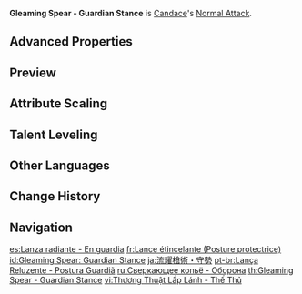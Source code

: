 {{Talent Infobox
|image         = Talent Gleaming Spear - Guardian Stance.png
|character     = Candace
|type          = Normal Attack
|info          = '''Normal Attack'''<br>Performs up to 4 consecutive spear strikes.<br><br>'''Charged Attack'''<br>Consumes a certain amount of Stamina to lunge forward, dealing damage to opponents along the way.<br><br>'''Plunging Attack'''<br>Plunges from mid-air to strike the ground below, damaging opponents along the path and dealing [[AoE]] DMG upon impact.
|scale_att1    = ATK
|hit1          = 60.8–128.7%
|hit2          = 61.2–129.4%
|hit3          = 35.5–75.1%+43.4–91.8%
|hit4          = 94.9–200.9%
|charged       = 124.2–262.8%
|chargedStamina= 25
|plunge        = 63.9–135.3%
|plungeLow     = 128–270.5%
|plungeHigh    = 160–337.9%
}}
'''Gleaming Spear - Guardian Stance''' is [[Candace]]'s [[Normal Attack]].

==Advanced Properties==
{{Advanced Properties
|title   = Normal Attack 1-Hit
|gu      = 1U
|icdtag  = Normal Attack
|icdtype = 2.5s/3 Hits
|poise   = 60.08
|impulse = 3

|title2   = Normal Attack 2-Hit
|gu2      = 1U
|icdtag2  = Normal Attack
|icdtype2 = 2.5s/3 Hits
|poise2   = 59.76
|impulse2 = Heavy, 550, 0
|blunt2   = 1

|title3   = Normal Attack 3-Hit A
|gu3      = 1U
|icdtag3  = Normal Attack
|icdtype3 = 2.5s/3 Hits
|poise3   = 38.08
|impulse3 = 2

|title4   = Normal Attack 3-Hit B
|gu4      = 1U
|icdtag4  = Normal Attack
|icdtype4 = 2.5s/3 Hits
|poise4   = 38.08
|impulse4 = 3

|title5   = Normal Attack 4-Hit
|gu5      = 1U
|icdtag5  = Normal Attack
|icdtype5 = 2.5s/3 Hits
|poise5   = 94.8
|impulse5 = 5

|title6   = Charged Attack
|gu6      = 1U
|icdtag6  = Charged Attack
|icdtype6 = 0.5s
|poise6   = 120
|impulse6 = 5

|title7   = Plunging Attack Collision
|gu7      = 0U
|icdtag7  = none
|poise7   = 25
|impulse7 = 2

|title8   = Low Plunge
|gu8      = 1U
|icdtag8  = none
|poise8   = 100
|impulse8 = 4
|blunt8   = 1

|title9   = High Plunge
|gu9      = 1U
|icdtag9  = none
|poise9   = 150
|impulse9 = 7
|blunt9   = 1
}}

==Preview==
{{Preview
|file1=Gleaming Spear Guardian Stance Normal Preview
|caption1=Normal Attack

|file2=Gleaming Spear Guardian Stance Charged Preview
|caption2=Charged Attack

|file3=Gleaming Spear Guardian Stance Plunging Preview
|caption3=Plunging Attack
}}

==Attribute Scaling==
{{Talent Scaling
|talentType=Normal Attack
|levels=11
|order=hit1,hit2,hit3,hit4,charged_title,charged,stamina,plunge_title,plunge,plungelow,plungehigh
|titles=1-Hit DMG (%),2-Hit DMG (%),3-Hit DMG (%),4-Hit DMG (%),Charged Attack,Charged Attack DMG,Charged Attack Stamina Cost,Plunging Attack,Plunge DMG,Low Plunge DMG,High Plunge DMG
|hit1_1=60.8
|hit1_2=65.75
|hit1_3=70.7
|hit1_4=77.77
|hit1_5=82.72
|hit1_6=88.38
|hit1_7=96.15
|hit1_8=103.93
|hit1_9=111.71
|hit1_10=120.19
|hit1_11=128.67
|hit2_1=61.15
|hit2_2=66.12
|hit2_3=71.1
|hit2_4=78.21
|hit2_5=83.19
|hit2_6=88.88
|hit2_7=96.7
|hit2_8=104.52
|hit2_9=112.34
|hit2_10=120.87
|hit2_11=129.4
|hit3_1=35.49+43.37
|hit3_2=38.38+46.9
|hit3_3=41.27+50.43
|hit3_4=45.39+55.48
|hit3_5=48.28+59.01
|hit3_6=51.58+63.04
|hit3_7=56.12+68.59
|hit3_8=60.66+74.14
|hit3_9=65.2+79.69
|hit3_10=70.15+85.74
|hit3_11=75.1+91.79
|hit4_1=94.94
|hit4_2=102.67
|hit4_3=110.4
|hit4_4=121.44
|hit4_5=129.17
|hit4_6=138
|hit4_7=150.14
|hit4_8=162.29
|hit4_9=174.43
|hit4_10=187.68
|hit4_11=200.93
|charged_1=124.18
|charged_2=134.29
|charged_3=144.4
|charged_4=158.84
|charged_5=168.95
|charged_6=180.5
|charged_7=196.38
|charged_8=212.27
|charged_9=228.15
|charged_10=245.48
|charged_11=262.81
|stamina=25
|plunge_1=63.93
|plunge_2=69.14
|plunge_3=74.34
|plunge_4=81.77
|plunge_5=86.98
|plunge_6=92.92
|plunge_7=101.1
|plunge_8=109.28
|plunge_9=117.46
|plunge_10=126.38
|plunge_11=135.3
|plungelow_1=127.84
|plungelow_2=138.24
|plungelow_3=148.65
|plungelow_4=163.51
|plungelow_5=173.92
|plungelow_6=185.81
|plungelow_7=202.16
|plungelow_8=218.51
|plungelow_9=234.86
|plungelow_10=252.7
|plungelow_11=270.54
|plungehigh_1=159.68
|plungehigh_2=172.67
|plungehigh_3=185.67
|plungehigh_4=204.24
|plungehigh_5=217.23
|plungehigh_6=232.09
|plungehigh_7=252.51
|plungehigh_8=272.93
|plungehigh_9=293.36
|plungehigh_10=315.64
|plungehigh_11=337.92
}}

==Talent Leveling==
{{Talent Upgrade|Candace}}

==Other Languages==
{{Other Languages
|en      = Gleaming Spear - Guardian Stance
|zhs     = 流耀枪术・守势
|zhs_rm  = Liúyào Qiāngshù - Shǒushì
|zht     = 流耀槍術・守勢
|zht_rm  = Liúyào Qiāngshù - Shǒushì
|zh_tl   = Luminous Spearmanship - Defensive Stance
|ja      = 流耀槍術・守勢
|ja_rm   = Ryuuyou Soujutsu - Shusei{{Assumed}}
|ja_tl   = Luminous Spearmanship - Defensive Stance
|ko      = 섬광 창술・수호 태세
|ko_tl   = Flash Spearmanship - Guard Posture
|es      = Lanza radiante - En guardia
|es_tl   = Radiant Spear - On Guard
|fr      = Lance étincelante (Posture protectrice)
|fr_tl   = Sparkling Spear (Protective Stance)
|ru      = Сверкающее копьё - Оборона
|ru_tl   = Twinkling Spear - Defense
|th      = Gleaming Spear - Guardian Stance
|vi      = Thương Thuật Lấp Lánh - Thế Thủ
|vi_tl   = Sparkling Spearmanship - Defense
|de      = Funkelnde Speertechnik – Abwehr
|de_tl   = Twinkling Spear Technique - Defense
|id      = Gleaming Spear - Guardian Stance
|pt      = Lança Reluzente - Postura Guardiã
|pt_tl   = 
|tr      = Işıltılı Mızrak - Muhafız Duruşu
|tr_tl   = Gleaming Spear - Guardian Stance
|it      = Lancia splendente - Posizione del guardiano
|it_tl   = Gleaming Spear - Guardian Stance
}}

==Change History==
{{Change History|3.1}}

==Navigation==
{{Talent Navbox|Candace}}

[[es:Lanza radiante - En guardia]]
[[fr:Lance étincelante (Posture protectrice)]]
[[id:Gleaming Spear: Guardian Stance]]
[[ja:流耀槍術・守勢]]
[[pt-br:Lança Reluzente - Postura Guardiã]]
[[ru:Сверкающее копьё - Оборона]]
[[th:Gleaming Spear - Guardian Stance]]
[[vi:Thương Thuật Lấp Lánh - Thế Thủ]]